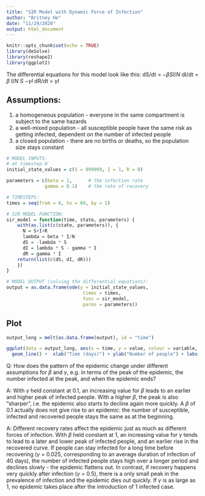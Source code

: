 ```yaml
---
title: "SIR Model with Dynamic Force of Infection"
author: "Britney He"
date: "11/29/2020"
output: html_document
---
```


```r
knitr::opts_chunk$set(echo = TRUE)
library(deSolve)
library(reshape2)
library(ggplot2)
```

The differential equations for this model look like this:
dS/dt = $-\beta S I/N$
dI/dt = $\beta$ $I/N$ $S$ $-\gamma I$
dR/dt = $\gamma I$

## Assumptions:

1) a homogeneous population - everyone in the same compartment is subject to the same hazards
2) a well-mixed population - all susceptible people have the same risk as getting infected, dependent on the number of infected people
3) a closed population - there are no births or deaths, so the population size stays constant

```r
# MODEL INPUTS:
# at timestep 0
initial_state_values = c(S = 999999, I = 1, R = 0) 

parameters = c(beta = 1,      # the infection rate
              gamma = 0.1)    # the rate of recovery

# TIMESTEPS:
times = seq(from = 0, to = 60, by = 1)   

# SIR MODEL FUNCTION: 
sir_model = function(time, state, parameters) {  
    with(as.list(c(state, parameters)), {  
      N = S+I+R 
      lambda = beta * I/N
      dS = -lambda * S             
      dI = lambda * S - gamma * I    
      dR = gamma * I                
    return(list(c(dS, dI, dR))) 
    })
}

# MODEL OUTPUT (solving the differential equations):
output = as.data.frame(ode(y = initial_state_values, 
                            times = times, 
                            func = sir_model,
                            parms = parameters))
```

## Plot
```r
output_long = melt(as.data.frame(output), id = "time")              

ggplot(data = output_long, aes(x = time, y = value, colour = variable, group = variable)) + 
  geom_line() +  xlab("Time (days)") + ylab("Number of people") + labs(colour = "Compartment")                    
```


Q: How does the pattern of the epidemic change under different assumptions for $\beta$ and $\gamma$, e.g. in terms of the peak of the epidemic, the number infected at the peak, and when the epidemic ends?

A: With $\gamma$ held constant at 0.1, an increasing value for $\beta$ leads to an earlier and higher peak of infected people. With a higher $\beta$, the peak is also "sharper", i.e. the epidemic also starts to decline again more quickly. A $\beta$ of 0.1 actually does not give rise to an epidemic: the number of susceptible, infected and recovered people stays the same as at the beginning.

A: Different recovery rates affect the epidemic just as much as different forces of infection. With $\beta$ held constant at 1, an increasing value for $\gamma$ tends to lead to a later and lower peak of infected people, and an earlier rise in the recovered curve. If people can stay infected for a long time before recovering ($\gamma$ = 0.025, corresponding to an average duration of infection of 40 days), the number of infected people stays high over a longer period and declines slowly - the epidemic flattens out. In contrast, if recovery happens very quickly after infection ($\gamma$ = 0.5), there is a only small peak in the prevalence of infection and the epidemic dies out quickly. If $\gamma$ is as large as 1, no epidemic takes place after the introduction of 1 infected case.

